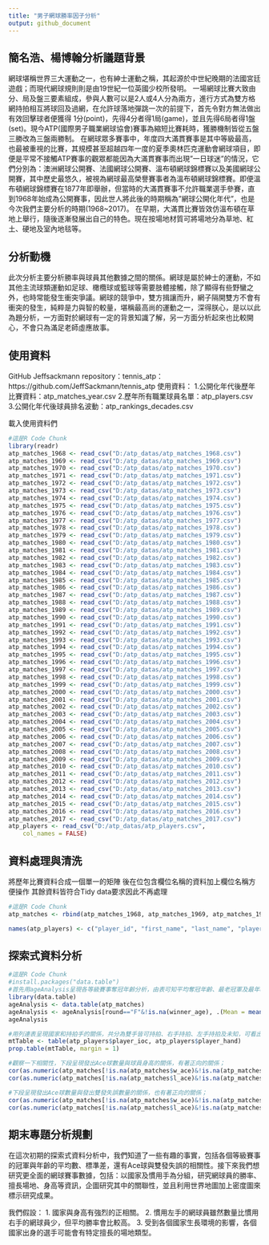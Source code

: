 ```yaml
---
title: "男子網球勝率因子分析"
output: github_document
---
```


## 簡名浩、楊博翰分析議題背景
網球堪稱世界三大運動之一，也有紳士運動之稱，其起源於中世紀晚期的法國宮廷遊戲；而現代網球規則則是由19世紀一位英國少校所發明。
一場網球比賽大致由分、局及盤三要素組成，參與人數可以是2人或4人分為兩方，進行方式為雙方格網持拍相互將球回及過網，在允許球落地彈跳一次的前提下，首先令對方無法做出有效回擊球者便獲得
1分(point)，先得4分者得1局(game)，並且先得6局者得1盤(set)。現今ATP(國際男子職業網球協會)賽事為縮短比賽耗時，獲勝機制皆從五盤三勝改為三盤兩勝制。
在網球眾多賽事中，年度四大滿貫賽事是其中等級最高，也最被重視的比賽，其規模甚至超越四年一度的夏季奧林匹克運動會網球項目，即便是平常不接觸ATP賽事的觀眾都能因為大滿貫賽事而出現"一日球迷"的情況，它們分別為：澳洲網球公開賽、法國網球公開賽、溫布頓網球錦標賽以及美國網球公開賽，其中歷史最悠久，被視為網球最高榮譽賽事者為溫布頓網球錦標賽。即便溫布頓網球錦標賽在1877年即舉辦，但當時的大滿貫賽事不允許職業選手參賽，直到1968年始成為公開賽事，因此世人將此後的時期稱為"網球公開化年代"，也是今次我們主要分析的時期(1968~2017)。
在早期，大滿貫比賽皆效仿溫布頓在草地上舉行，隨後逐漸發展出自己的特色。現在按場地材質可將場地分為草地、紅土、硬地及室內地毯等。

## 分析動機
此次分析主要分析勝率與球員其他數據之間的關係。網球是屬於紳士的運動，不如其他主流球類運動如足球、橄欖球或籃球等需要肢體接觸，除了顯得有些野蠻之外，也時常能發生衝突爭議。網球的競爭中，雙方揖讓而升，網子隔開雙方不會有衝突的發生，純粹是力與智的較量，堪稱最高尚的運動之一，深得朕心，是以以此為題分析，一方面對於網球有一定的背景知識了解，另一方面分析起來也比較開心，不會只為滿足老師虛應故事。

## 使用資料
GitHub Jeffsackmann repository：tennis_atp：
  https://github.com/JeffSackmann/tennis_atp
使用資料：
1.公開化年代後歷年比賽資料：atp_matches_year.csv
2.歷年所有職業球員名單：atp_players.csv
3.公開化年代後球員排名波動：atp_rankings_decades.csv

載入使用資料們
```r
#這是R Code Chunk
library(readr)
atp_matches_1968 <- read_csv("D:/atp_datas/atp_matches_1968.csv")
atp_matches_1969 <- read_csv("D:/atp_datas/atp_matches_1969.csv")
atp_matches_1970 <- read_csv("D:/atp_datas/atp_matches_1970.csv")
atp_matches_1971 <- read_csv("D:/atp_datas/atp_matches_1971.csv")
atp_matches_1972 <- read_csv("D:/atp_datas/atp_matches_1972.csv")
atp_matches_1973 <- read_csv("D:/atp_datas/atp_matches_1973.csv")
atp_matches_1974 <- read_csv("D:/atp_datas/atp_matches_1974.csv")
atp_matches_1975 <- read_csv("D:/atp_datas/atp_matches_1975.csv")
atp_matches_1976 <- read_csv("D:/atp_datas/atp_matches_1976.csv")
atp_matches_1977 <- read_csv("D:/atp_datas/atp_matches_1977.csv")
atp_matches_1978 <- read_csv("D:/atp_datas/atp_matches_1978.csv")
atp_matches_1979 <- read_csv("D:/atp_datas/atp_matches_1979.csv")
atp_matches_1980 <- read_csv("D:/atp_datas/atp_matches_1980.csv")
atp_matches_1981 <- read_csv("D:/atp_datas/atp_matches_1981.csv")
atp_matches_1982 <- read_csv("D:/atp_datas/atp_matches_1982.csv")
atp_matches_1983 <- read_csv("D:/atp_datas/atp_matches_1983.csv")
atp_matches_1984 <- read_csv("D:/atp_datas/atp_matches_1984.csv")
atp_matches_1985 <- read_csv("D:/atp_datas/atp_matches_1985.csv")
atp_matches_1986 <- read_csv("D:/atp_datas/atp_matches_1986.csv")
atp_matches_1987 <- read_csv("D:/atp_datas/atp_matches_1987.csv")
atp_matches_1988 <- read_csv("D:/atp_datas/atp_matches_1988.csv")
atp_matches_1989 <- read_csv("D:/atp_datas/atp_matches_1989.csv")
atp_matches_1990 <- read_csv("D:/atp_datas/atp_matches_1990.csv")
atp_matches_1991 <- read_csv("D:/atp_datas/atp_matches_1991.csv")
atp_matches_1992 <- read_csv("D:/atp_datas/atp_matches_1992.csv")
atp_matches_1993 <- read_csv("D:/atp_datas/atp_matches_1993.csv")
atp_matches_1994 <- read_csv("D:/atp_datas/atp_matches_1994.csv")
atp_matches_1995 <- read_csv("D:/atp_datas/atp_matches_1995.csv")
atp_matches_1996 <- read_csv("D:/atp_datas/atp_matches_1996.csv")
atp_matches_1997 <- read_csv("D:/atp_datas/atp_matches_1997.csv")
atp_matches_1998 <- read_csv("D:/atp_datas/atp_matches_1998.csv")
atp_matches_1999 <- read_csv("D:/atp_datas/atp_matches_1999.csv")
atp_matches_2000 <- read_csv("D:/atp_datas/atp_matches_2000.csv")
atp_matches_2001 <- read_csv("D:/atp_datas/atp_matches_2001.csv")
atp_matches_2002 <- read_csv("D:/atp_datas/atp_matches_2002.csv")
atp_matches_2003 <- read_csv("D:/atp_datas/atp_matches_2003.csv")
atp_matches_2004 <- read_csv("D:/atp_datas/atp_matches_2004.csv")
atp_matches_2005 <- read_csv("D:/atp_datas/atp_matches_2005.csv")
atp_matches_2006 <- read_csv("D:/atp_datas/atp_matches_2006.csv")
atp_matches_2007 <- read_csv("D:/atp_datas/atp_matches_2007.csv")
atp_matches_2008 <- read_csv("D:/atp_datas/atp_matches_2008.csv")
atp_matches_2009 <- read_csv("D:/atp_datas/atp_matches_2009.csv")
atp_matches_2010 <- read_csv("D:/atp_datas/atp_matches_2010.csv")
atp_matches_2011 <- read_csv("D:/atp_datas/atp_matches_2011.csv")
atp_matches_2012 <- read_csv("D:/atp_datas/atp_matches_2012.csv")
atp_matches_2013 <- read_csv("D:/atp_datas/atp_matches_2013.csv")
atp_matches_2014 <- read_csv("D:/atp_datas/atp_matches_2014.csv")
atp_matches_2015 <- read_csv("D:/atp_datas/atp_matches_2015.csv")
atp_matches_2016 <- read_csv("D:/atp_datas/atp_matches_2016.csv")
atp_matches_2017 <- read_csv("D:/atp_datas/atp_matches_2017.csv")
atp_players <- read_csv("D:/atp_datas/atp_players.csv", 
    col_names = FALSE)
```

## 資料處理與清洗
將歷年比賽資料合成一個單一的矩陣
後在位包含欄位名稱的資料加上欄位名稱方便操作
其餘資料皆符合Tidy data要求因此不再處理
```r
#這是R Code Chunk
atp_matches <- rbind(atp_matches_1968, atp_matches_1969, atp_matches_1970, atp_matches_1971, atp_matches_1972, atp_matches_1973, atp_matches_1974, atp_matches_1975, atp_matches_1976, atp_matches_1977, atp_matches_1978, atp_matches_1979, atp_matches_1980, atp_matches_1981, atp_matches_1982, atp_matches_1983, atp_matches_1984, atp_matches_1985, atp_matches_1986, atp_matches_1987, atp_matches_1988, atp_matches_1989, atp_matches_1990, atp_matches_1991, atp_matches_1992, atp_matches_1993, atp_matches_1994, atp_matches_1995, atp_matches_1996, atp_matches_1997, atp_matches_1998, atp_matches_1999, atp_matches_2000, atp_matches_2001, atp_matches_2002, atp_matches_2003, atp_matches_2004, atp_matches_2005, atp_matches_2006, atp_matches_2007, atp_matches_2008, atp_matches_2009, atp_matches_2010, atp_matches_2011, atp_matches_2012, atp_matches_2013, atp_matches_2014, atp_matches_2015, atp_matches_2016, atp_matches_2017)

names(atp_players) <- c("player_id", "first_name", "last_name", "player_hand", "date_of_birth", "player_ioc")
```

## 探索式資料分析
```r
#這是R Code Chunk
#install.packages("data.table")
#首先用ageAnalysis呈現各等級賽事奪冠年齡分析，由表可知平均奪冠年齡、最老冠軍及最年輕冠軍和冠軍們年齡標準差，如下；
library(data.table)
ageAnalysis <- data.table(atp_matches)
ageAnalysis <- ageAnalysis[round=="F"&!is.na(winner_age), .(Mean = mean(winner_age), Max = max(winner_age), Min = min(winner_age), SD = sd(winner_age)), by = tourney_level]
ageAnalysis

#用列連表呈現國家和持拍手的關係，共分為雙手皆可持拍、右手持拍、左手持拍及未知，可看出一國持拍手組成比例；
mtTable <- table(atp_players$player_ioc, atp_players$player_hand)
prop.table(mtTable, margin = 1)

#觀察一下相關性，下段呈現發出Ace球數量與球員身高的關係，有著正向的關係；
cor(as.numeric(atp_matches[!is.na(atp_matches$w_ace)&!is.na(atp_matches$winner_ht),"w_ace"][[1]]), atp_matches[!is.na(atp_matches$w_ace)&!is.na(atp_matches$winner_ht), "winner_ht"])
cor(as.numeric(atp_matches[!is.na(atp_matches$l_ace)&!is.na(atp_matches$loser_ht),"l_ace"][[1]]), atp_matches[!is.na(atp_matches$l_ace)&!is.na(atp_matches$loser_ht), "loser_ht"])

#下段呈現發出Ace球數量與發出雙發失誤數量的關係，也有著正向的關係；
cor(as.numeric(atp_matches[!is.na(atp_matches$w_ace)&!is.na(atp_matches$w_df),"w_ace"][[1]]), as.numeric(atp_matches[!is.na(atp_matches$w_ace)&!is.na(atp_matches$w_df), "w_df"][[1]]))
cor(as.numeric(atp_matches[!is.na(atp_matches$l_ace)&!is.na(atp_matches$l_df),"l_ace"][[1]]), as.numeric(atp_matches[!is.na(atp_matches$l_ace)&!is.na(atp_matches$l_df), "l_df"][[1]]))
```

## 期末專題分析規劃
在這次初期的探索式資料分析中，我們知道了一些有趣的事實，包括各個等級賽事的冠軍與年齡的平均數、標準差，還有Ace球與雙發失誤的相關性。接下來我們想研究更全面的網球賽事數據，包括：以國家及慣用手為分組，研究網球員的勝率、擅長場地、身高等資訊，企圖研究其中的關聯性，並且利用世界地圖加上密度圖來標示研究成果。

我們假設：
1. 國家與身高有強烈的正相關。 
2. 慣用左手的網球員雖然數量比慣用右手的網球員少，但平均勝率會比較高。 3. 受到各個國家生長環境的影響，各個國家出身的選手可能會有特定擅長的場地類型。
